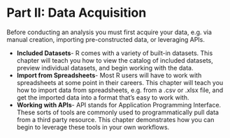 # Part II: Data Acquisition

Before conducting an analysis you must first acquire your data, e.g. via manual creation, importing pre-constructed data, or leveraging APIs.

- **Included Datasets**- R comes with a variety of built-in datasets. This chapter will teach you how to view the catalog of included datasets, preview individual datasets, and begin working with the data.
- **Import from Spreadsheets**- Most R users will have to work with spreadsheets at some point in their careers. This chapter will teach you how to import data from spreadsheets, e.g. from a .csv or .xlsx file, and get the imported data into a format that's easy to work with.
- **Working with APIs**- API stands for Application Programming Interface. These sorts of tools are commonly used to programmatically pull data from a third party resource. This chapter demonstrates how you can begin to leverage these tools in your own workflows.